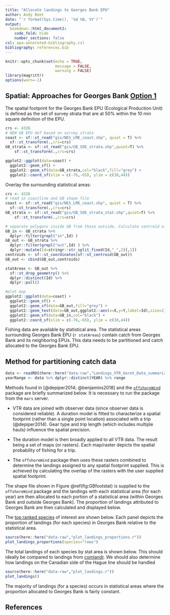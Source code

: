 ```yaml
---
title: "Allocate landings to Georges Bank EPU"
author: Andy Beet
date: "`r format(Sys.time(), '%d %B, %Y')`"
output: 
  bookdown::html_document2:
    code_fold: hide
    number_sections: false
csl: apa-annotated-bibliography.csl
bibliography: references.bib
---
```


```r
knitr::opts_chunk$set(echo = TRUE, 
                      message = FALSE,
                      warning = FALSE)
library(magrittr)
options(warn=-1)
```

## Spatial: Approaches for Georges Bank [Option 1](https://noaa-edab.github.io/ms-keyrun/GBSurveySet.html#opt1)

The spatial footprint for the Georges Bank EPU (Ecological Production Unit) is defined as the set of survey strata that are at 50% within the 10 min square definition of the EPU.

```r
crs <- 4326
# NEW GB EPU def based on survey strata
coast <- sf::st_read("gis/NES_LME_coast.shp", quiet = T) %>%
  sf::st_transform(.,crs=crs)
GB_strata <- sf::st_read("gis/GB_SOE_strata.shp",quiet=T) %>%
    sf::st_transform(.,crs=crs)

ggplot2::ggplot(data=coast) +
  ggplot2::geom_sf() +
  ggplot2::geom_sf(data=GB_strata,col="black",fill="grey") + 
  ggplot2::coord_sf(xlim = c(-76,-65), ylim = c(38,44))

```

Overlay the surrounding statistical areas:

```r
crs <- 4326
# read in coastline and GB shape file
coast <- sf::st_read("gis/NES_LME_coast.shp", quiet = T) %>%
  sf::st_transform(.,crs=crs)
GB_strata <- sf::st_read("gis/GB_SOE_strata_stat.shp",quiet=T) %>%
    sf::st_transform(.,crs=crs)

# separate polygons inside GB from those outside. Calculate centroid of polygon for label
GB_in <- GB_strata %>%
  dplyr::filter(grepl("in",Id) )
GB_out <- GB_strata %>%
  dplyr::filter(grepl("out",Id) ) %>% 
  dplyr::mutate(Id=stringr::str_split_fixed(Id,"_",2)[,1])
centroids <- sf::st_coordinates(sf::st_centroid(GB_out))
GB_out <- cbind(GB_out,centroids)

statAreas <- GB_out %>%
  sf::st_drop_geometry() %>%
  dplyr::distinct(Id) %>%
  dplyr::pull()

#plot map
ggplot2::ggplot(data=coast) +
  ggplot2::geom_sf() +
  ggplot2::geom_sf(data=GB_out,fill="grey") + 
  ggplot2::geom_text(data=GB_out,ggplot2::aes(x=X,y=Y,label=Id),size=2)    +
  ggplot2::geom_sf(data=GB_in,col="black") + 
  ggplot2::coord_sf(xlim = c(-76,-65), ylim = c(38,44))

```

Fishing data are available by statistical area. The statistical areas surrounding Georges Bank EPU (`r statAreas`) contain catch from Georges Bank and its neighboring EPUs. This data needs to be partitioned and catch allocated to the Georges Bank EPU.

## Method for partitioning catch data

```r
data <- readRDS(here::here("data-raw","Landings_VTR_Geret_Data_summarized.rds"))
yearRange <- data %>% dplyr::distinct(YEAR) %>% range
```

Methods found in [@depiper2014; @benjamins2018] and the [`offshoreWind`](https://github.com/dcorvi/offshoreWind) package are briefly summarized below. It is necessary to run the package from the `mars` server.

-   VTR data are joined with observer data (since observer data is considered reliable). A duration model is fitted to characterize a spatial footprint (rather than a single point location) associated with a trip (@depiper2014). Gear type and trip length (which includes multiple hauls) influence the spatial precision.

-   The duration model is then broadly applied to all VTR data. The result being a set of maps (or rasters). Each map/raster depicts the spatial probability of fishing for a trip.

-   The `offshoreWind` package then uses these rasters combined to determine the landings assigned to any spatial footprint supplied. This is achieved by calculating the overlap of the rasters with the user supplied spatial footprint.

The shape file shown in Figure \@ref(fig:GBfootstat) is supplied to the `offshoreWind` package and the landings with each statistical area (for each year) are then allocated to each portion of a statistical area (within Georges Bank and outside Georges Bank). The proportion of landings attributed to Georges Bank are then calculated and displayed below.

The [top ranked species](https://noaa-edab.github.io/ms-keyrun/SpeciesEnvDat.html#focalSpecies) of interest are shown below. Each panel depicts the proportion of landings (for each species) in Georges Bank relative to the statistical area.


```r
source(here::here("data-raw","plot_landings_proportions.r"))
plot_landings_proportions(species="rows")

```

The total landings of each species by stat area is shown below. This should ideally be compared to landings from [comlandr](https://github.com/NOAA-EDAB/comlandr). We should also determine how landings on the Canadian side of the Hague line should be handled

```r
source(here::here("data-raw","plot_landings.r"))
plot_landings()

```

The majority of landings (for a species) occurs in statistical areas where the proportion allocated to Georges Bank is fairly constant.

## References
